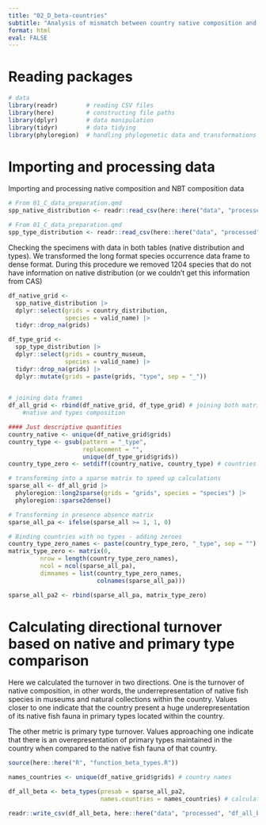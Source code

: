 ```yaml
---
title: "02_D_beta-countries"
subtitle: "Analysis of mismatch between country native composition and primary type data"
format: html
eval: FALSE
---
```


# Reading packages

```r
# data
library(readr)        # reading CSV files
library(here)         # constructing file paths
library(dplyr)        # data manipulation
library(tidyr)        # data tidying
library(phyloregion)  # handling phylogenetic data and transformations
```

# Importing and processing data 

Importing and processing native composition and NBT composition data

```r
# From 01_C_data_preparation.qmd
spp_native_distribution <- readr::read_csv(here::here("data", "processed", "spp_native_distribution.csv")) 

# From 01_C_data_preparation.qmd
spp_type_distribution <- readr::read_csv(here::here("data", "processed", "spp_type_distribution.csv")) 
```

Checking the specimens with data in both tables (native distribution and types). We transformed the long format species occurrence data frame to dense format. During this procedure we removed 1204 species that do not have information on native distribution (or we couldn't get this information from CAS)

```r
df_native_grid <- 
  spp_native_distribution |> 
  dplyr::select(grids = country_distribution, 
                species = valid_name) |> 
  tidyr::drop_na(grids)

df_type_grid <- 
  spp_type_distribution |> 
  dplyr::select(grids = country_museum, 
                species = valid_name) |> 
  tidyr::drop_na(grids) |> 
  dplyr::mutate(grids = paste(grids, "type", sep = "_"))
  

# joining data frames
df_all_grid <- rbind(df_native_grid, df_type_grid) # joining both matrices - 
    #native and types composition

#### Just descriptive quantities
country_native <- unique(df_native_grid$grids)
country_type <- gsub(pattern = "_type", 
                     replacement = "",
                     unique(df_type_grid$grids))
country_type_zero <- setdiff(country_native, country_type) # countries with no type specimen

# transforming into a sparse matrix to speed up calculations
sparse_all <- df_all_grid |> 
  phyloregion::long2sparse(grids = "grids", species = "species") |> 
  phyloregion::sparse2dense()

# Transforming in presence absence matrix
sparse_all_pa <- ifelse(sparse_all >= 1, 1, 0) 

# Binding countries with no types - adding zeroes
country_type_zero_names <- paste(country_type_zero, "_type", sep = "") # this will be used to bind together matrix with types and add the countries with no type
matrix_type_zero <- matrix(0,
         nrow = length(country_type_zero_names),
         ncol = ncol(sparse_all_pa), 
         dimnames = list(country_type_zero_names, 
                         colnames(sparse_all_pa)))

sparse_all_pa2 <- rbind(sparse_all_pa, matrix_type_zero)

```

# Calculating directional turnover based on native and primary type comparison

Here we calculated the turnover in two directions. One is the turnover of native composition, in other words, the underrepresentation of native fish species in museums and natural collections within the country. Values closer to one indicate that the country present a huge underepresentation of its native fish fauna in primary types located within the country. 

The other metric is primary type turnover. Values approaching one indicate that there is an overepresentation of primary types maintained in the country when compared to the native fish fauna of that country.

```r
source(here::here("R", "function_beta_types.R"))

names_countries <- unique(df_native_grid$grids) # country names

df_all_beta <- beta_types(presab = sparse_all_pa2, 
                          names.countries = names_countries) # calculating metrics of directional turnover

readr::write_csv(df_all_beta, here::here("data", "processed", "df_all_beta.csv"))
```


